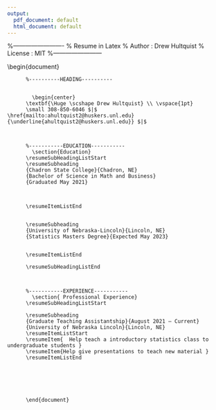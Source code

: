 ```yaml
---
output:
  pdf_document: default
  html_document: default
---
```

%-------------------------
  % Resume in Latex
% Author : Drew Hultquist
% License : MIT
%------------------------

  \documentclass[letterpaper,11pt]{article}

\usepackage{latexsym}
\usepackage[empty]{fullpage}
\usepackage{titlesec}
\usepackage{marvosym}
\usepackage[usenames,dvipsnames]{color}
\usepackage{verbatim}
\usepackage{enumitem}
\usepackage[hidelinks]{hyperref}
\usepackage{fancyhdr}
\usepackage[english]{babel}
\usepackage{tabularx}
\input{glyphtounicode}


%----------FONT OPTIONS----------
  % sans-serif
% \usepackage[sfdefault]{FiraSans}
% \usepackage[sfdefault]{roboto}
% \usepackage[sfdefault]{noto-sans}
% \usepackage[default]{sourcesanspro}

% serif
% \usepackage{CormorantGaramond}
% \usepackage{charter}


\pagestyle{fancy}
\fancyhf{} % clear all header and footer fields
\fancyfoot{}
\renewcommand{\headrulewidth}{0pt}
\renewcommand{\footrulewidth}{0pt}

% Adjust margins
\addtolength{\oddsidemargin}{-0.5in}
\addtolength{\evensidemargin}{-0.5in}
\addtolength{\textwidth}{1in}
\addtolength{\topmargin}{-.5in}
\addtolength{\textheight}{1.0in}

\urlstyle{same}

\raggedbottom
\raggedright
\setlength{\tabcolsep}{0in}

% Sections formatting
\titleformat{\section}{
  \vspace{-4pt}\scshape\raggedright\large
}{}{0em}{}[\color{black}\titlerule \vspace{-5pt}]

% Ensure that generate pdf is machine readable/ATS parsable
\pdfgentounicode=1

%-------------------------
  % Custom commands
\newcommand{\resumeItem}[1]{
  \item\small{
    {#1 \vspace{-2pt}}
    }
  }

  \newcommand{\resumeSubheading}[4]{
    \vspace{-2pt}\item
    \begin{tabular*}{0.97\textwidth}[t]{l@{\extracolsep{\fill}}r}
    \textbf{#1} & #2 \\
      \textit{\small#3} & \textit{\small #4} \\
        \end{tabular*}\vspace{-7pt}
      }

      \newcommand{\resumeSubSubheading}[2]{
        \item
        \begin{tabular*}{0.97\textwidth}{l@{\extracolsep{\fill}}r}
        \textit{\small#1} & \textit{\small #2} \\
          \end{tabular*}\vspace{-7pt}
        }

        \newcommand{\resumeProjectHeading}[2]{
          \item
          \begin{tabular*}{0.97\textwidth}{l@{\extracolsep{\fill}}r}
          \small#1 & #2 \\
          \end{tabular*}\vspace{-7pt}
        }

        \newcommand{\resumeSubItem}[1]{\resumeItem{#1}\vspace{-4pt}}

          \renewcommand\labelitemii{$\vcenter{\hbox{\tiny$\bullet$}}$}

          \newcommand{\resumeSubHeadingListStart}{\begin{itemize}[leftmargin=0.15in, label={}]}
          \newcommand{\resumeSubHeadingListEnd}{\end{itemize}}
          \newcommand{\resumeItemListStart}{\begin{itemize}}
          \newcommand{\resumeItemListEnd}{\end{itemize}\vspace{-5pt}}

          %-------------------------------------------
            %%%%%%  RESUME STARTS HERE  %%%%%%%%%%%%%%%%%%%%%%%%%%%%


            \begin{document}

          %----------HEADING----------


            \begin{center}
          \textbf{\Huge \scshape Drew Hultquist} \\ \vspace{1pt}
          \small 308-850-6046 $|$ \href{mailto:ahultquist2@huskers.unl.edu}{\underline{ahultquist2@huskers.unl.edu}} $|$
          


          %-----------EDUCATION-----------
            \section{Education}
          \resumeSubHeadingListStart
          \resumeSubheading
          {Chadron State College}{Chadron, NE}
          {Bachelor of Science in Math and Business}
          {Graduated May 2021}
            


          \resumeItemListEnd


          \resumeSubheading
          {University of Nebraska-Lincoln}{Lincoln, NE}
          {Statistics Masters Degree}{Expected May 2023}

          
          \resumeItemListEnd

          \resumeSubHeadingListEnd



          %-----------EXPERIENCE-----------
            \section{ Professional Experience}
          \resumeSubHeadingListStart

          \resumeSubheading
          {Graduate Teaching Assistantship}{August 2021 – Current}
          {University of Nebraska Lincoln}{Lincoln, NE}
          \resumeItemListStart
          \resumeItem{	Help teach a introductory statistics class to undergraduate students }
          \resumeItem{Help give presentations to teach new material }
          \resumeItemListEnd

           




          \end{document}
